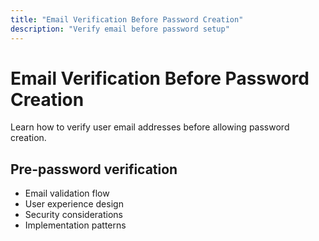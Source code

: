 ```yaml
---
title: "Email Verification Before Password Creation"
description: "Verify email before password setup"
---
```


# Email Verification Before Password Creation

Learn how to verify user email addresses before allowing password creation.

## Pre-password verification

- Email validation flow
- User experience design
- Security considerations
- Implementation patterns

